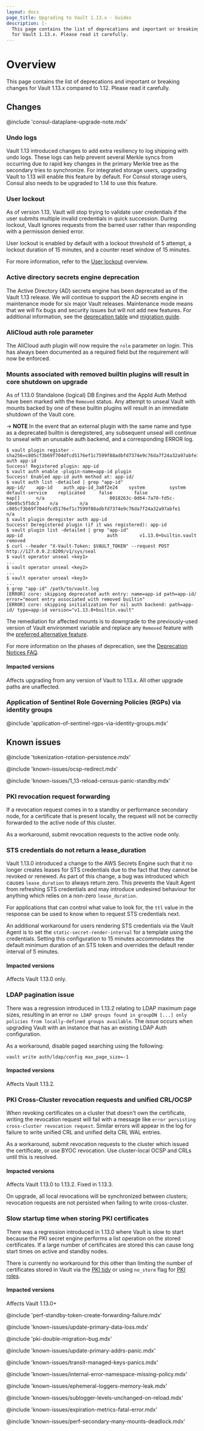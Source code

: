 ```yaml
---
layout: docs
page_title: Upgrading to Vault 1.13.x - Guides
description: |-
  This page contains the list of deprecations and important or breaking changes
  for Vault 1.13.x. Please read it carefully.
---
```


# Overview

This page contains the list of deprecations and important or breaking changes
for Vault 1.13.x compared to 1.12. Please read it carefully.

## Changes

@include 'consul-dataplane-upgrade-note.mdx'

### Undo logs

Vault 1.13 introduced changes to add extra resiliency to log shipping with undo logs. These logs can help prevent several Merkle syncs from occurring due to rapid key changes in the primary Merkle tree as the secondary tries to synchronize. For integrated storage users, upgrading Vault to 1.13 will enable this feature by default. For Consul storage users, Consul also needs to be upgraded to 1.14 to use this feature.

### User lockout

As of version 1.13, Vault will stop trying to validate user credentials if the
user submits multiple invalid credentials in quick succession. During lockout,
Vault ignores requests from the barred user rather than responding with a
permission denied error.

User lockout is enabled by default with a lockout threshold of 5 attempt, a
lockout duration of 15 minutes, and a counter reset window of 15 minutes.

For more information, refer to the [User lockout](/vault/docs/concepts/user-lockout)
overview.

### Active directory secrets engine deprecation

The Active Directory (AD) secrets engine has been deprecated as of the Vault 1.13 release.
We will continue to support the AD secrets engine in maintenance mode for six major Vault
releases. Maintenance mode means that we will fix bugs and security issues but will not add
new features. For additional information, see the [deprecation table](/vault/docs/deprecation)
and [migration guide](/vault/docs/secrets/ad/migration-guide).

### AliCloud auth role parameter

The AliCloud auth plugin will now require the `role` parameter on login. This
has always been documented as a required field but the requirement will now be
enforced.

### Mounts associated with removed builtin plugins will result in core shutdown on upgrade

As of 1.13.0 Standalone (logical) DB Engines and the AppId Auth Method have been
marked with the `Removed` status. Any attempt to unseal Vault with
mounts backed by one of these builtin plugins will result in an immediate
shutdown of the Vault core.

-> **NOTE** In the event that an external plugin with the same name and type as
a deprecated builtin is deregistered, any subsequent unseal will continue to
unseal with an unusable auth backend, and a corresponding ERROR log.

```shell-session
$ vault plugin register -sha256=c805cf3b69f704dfcd5176ef1c7599f88adbfd7374e9c76da7f24a32a97abfe1 auth app-id
Success! Registered plugin: app-id
$ vault auth enable -plugin-name=app-id plugin
Success! Enabled app-id auth method at: app-id/
$ vault auth list -detailed | grep "app-id"
app-id/    app-id    auth_app-id_3a8f2e24    system         system     default-service    replicated     false        false                      map[]      n/a                        0018263c-0d64-7a70-fd5c-50e05c5f5dc3    n/a        n/a                      c805cf3b69f704dfcd5176ef1c7599f88adbfd7374e9c76da7f24a32a97abfe1    n/a
$ vault plugin deregister auth app-id
Success! Deregistered plugin (if it was registered): app-id
$ vault plugin list -detailed | grep "app-id"
app-id                               auth        v1.13.0+builtin.vault                                 removed
$ curl --header "X-Vault-Token: $VAULT_TOKEN" --request POST http://127.0.0.2:8200/v1/sys/seal
$ vault operator unseal <key1>
...
$ vault operator unseal <key2>
...
$ vault operator unseal <key3>
...
$ grep "app-id" /path/to/vault.log
[ERROR] core: skipping deprecated auth entry: name=app-id path=app-id/ error="mount entry associated with removed builtin"
[ERROR] core: skipping initialization for nil auth backend: path=app-id/ type=app-id version="v1.13.0+builtin.vault"
```

The remediation for affected mounts is to downgrade to the previously-used version of Vault
environment variable and replace any `Removed` feature with the
[preferred alternative
feature](/vault/docs/deprecation/faq#q-what-should-i-do-if-i-use-mount-filters-appid-or-any-of-the-standalone-db-engines).

For more information on the phases of deprecation, see the [Deprecation Notices
FAQ](/vault/docs/deprecation/faq#q-what-are-the-phases-of-deprecation).

#### Impacted versions

Affects upgrading from any version of Vault to 1.13.x. All other upgrade paths
are unaffected.

### Application of Sentinel Role Governing Policies (RGPs) via identity groups

@include 'application-of-sentinel-rgps-via-identity-groups.mdx'

## Known issues

@include 'tokenization-rotation-persistence.mdx'

@include 'known-issues/ocsp-redirect.mdx'

@include 'known-issues/1_13-reload-census-panic-standby.mdx'

### PKI revocation request forwarding

If a revocation request comes in to a standby or performance secondary node,
for a certificate that is present locally, the request will not be correctly
forwarded to the active node of this cluster.

As a workaround, submit revocation requests to the active node only.

### STS credentials do not return a lease_duration
Vault 1.13.0 introduced a change to the AWS Secrets Engine such that it no longer creates leases for STS credentials due
to the fact that they cannot be revoked or renewed. As part of this change, a bug was introduced which causes `lease_duration`
to always return zero. This prevents the Vault Agent from refreshing STS credentials and may introduce undesired behaviour
for anything which relies on a non-zero `lease_duration`.

For applications that can control what value to look for, the `ttl` value in the response can be used to know when to
request STS credentials next.

An additional workaround for users rendering STS credentials via the Vault Agent is to set the
`static-secret-render-interval` for a template using the credentials. Setting this configuration to 15 minutes
accommodates the default minimum duration of an STS token and overrides the default render interval of 5 minutes.

#### Impacted versions

Affects Vault 1.13.0 only.

### LDAP pagination issue

There was a regression introduced in 1.13.2 relating to LDAP maximum page sizes, resulting in
an error `no LDAP groups found in groupDN [...] only policies from locally-defined groups available`.  The issue
occurs when upgrading Vault with an instance that has an existing LDAP Auth configuration.

As a workaround, disable paged searching using the following:
```shell-session
vault write auth/ldap/config max_page_size=-1
```

#### Impacted versions

Affects Vault 1.13.2.

### PKI Cross-Cluster revocation requests and unified CRL/OCSP

When revoking certificates on a cluster that doesn't own the
certificate, writing the revocation request will fail with
a message like `error persisting cross-cluster revocation request`.
Similar errors will appear in the log for failure to write
unified CRL and unified delta CRL WAL entries.

As a workaround, submit revocation requests to the cluster which
issued the certificate, or use BYOC revocation. Use cluster-local
OCSP and CRLs until this is resolved.

#### Impacted versions

Affects Vault 1.13.0 to 1.13.2. Fixed in 1.13.3.

On upgrade, all local revocations will be synchronized between
clusters; revocation requests are not persisted when failing to
write cross-cluster.

### Slow startup time when storing PKI certificates

There was a regression introduced in 1.13.0 where Vault is slow to start because the
PKI secret engine performs a list operation on the stored certificates. If a large number
of certificates are stored this can cause long start times on active and standby nodes.

There is currently no workaround for this other than limiting the number of certificates stored
in Vault via the [PKI tidy](/vault/api-docs/secret/pki#tidy) or using `no_store`
flag for [PKI roles](/vault/api-docs/secret/pki#createupdate-role).

#### Impacted versions

Affects Vault 1.13.0+

@include 'perf-standby-token-create-forwarding-failure.mdx'

@include 'known-issues/update-primary-data-loss.mdx'

@include 'pki-double-migration-bug.mdx'

@include 'known-issues/update-primary-addrs-panic.mdx'

@include 'known-issues/transit-managed-keys-panics.mdx'

@include 'known-issues/internal-error-namespace-missing-policy.mdx'

@include 'known-issues/ephemeral-loggers-memory-leak.mdx'

@include 'known-issues/sublogger-levels-unchanged-on-reload.mdx'

@include 'known-issues/expiration-metrics-fatal-error.mdx'

@include 'known-issues/perf-secondary-many-mounts-deadlock.mdx'
